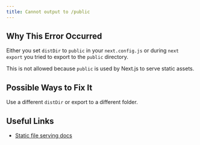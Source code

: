 ```yaml
---
title: Cannot output to /public
---
```


## Why This Error Occurred

Either you set `distDir` to `public` in your `next.config.js` or during `next export` you tried to export to the `public` directory.

This is not allowed because `public` is used by Next.js to serve static assets.

## Possible Ways to Fix It

Use a different `distDir` or export to a different folder.

## Useful Links

- [Static file serving docs](/docs/pages/building-your-application/optimizing/static-assets)
